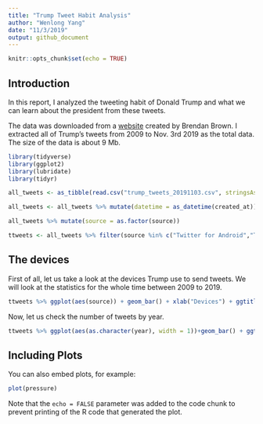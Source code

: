 ```yaml
---
title: "Trump Tweet Habit Analysis"
author: "Wenlong Yang"
date: "11/3/2019"
output: github_document
---
```


```r
knitr::opts_chunk$set(echo = TRUE)
```

## Introduction

In this report, I analyzed the tweeting habit of Donald Trump and what we can learn about the president from these tweets.

The data was downloaded from a [website](http://http://www.trumptwitterarchive.com/data/realdonaldtrump/) created by Brendan Brown. I extracted all of Trump's tweets from 2009 to Nov. 3rd 2019 as the total data. The size of the data is about 9 Mb.

```r
library(tidyverse)
library(ggplot2)
library(lubridate)
library(tidyr)

all_tweets <- as_tibble(read.csv("trump_tweets_20191103.csv", stringsAsFactors=FALSE))

all_tweets <- all_tweets %>% mutate(datetime = as_datetime(created_at)) %>% mutate(year = year(datetime), month = month(datetime), day = day(datetime), hour = hour(datetime), minute = minute(datetime))

all_tweets %>% mutate(source = as.factor(source))

ttweets <- all_tweets %>% filter(source %in% c("Twitter for Android","Twitter for iPhone","Twitter Web Client"))


```

## The devices
First of all, let us take a look at the devices Trump use to send tweets. We will look at the statistics for the whole time between 2009 to 2019.

```r
ttweets %>% ggplot(aes(source)) + geom_bar() + xlab("Devices") + ggtitle("Fig. 1. Trump tweeting devices")
```

Now, let us check the number of tweets by year.

```r
ttweets %>% ggplot(aes(as.character(year), width = 1))+geom_bar() + ggtitle("Fig. 2. Trump tweets by year") + xlab("Year")
```


## Including Plots

You can also embed plots, for example:

```r
plot(pressure)
```

Note that the `echo = FALSE` parameter was added to the code chunk to prevent printing of the R code that generated the plot.
